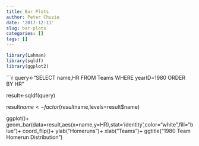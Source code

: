 ```yaml
---
title: Bar Plots
author: Peter Chuzie
date: '2017-12-11'
slug: bar-plots
categories: []
tags: []
---
```


```r
library(Lahman)
library(sqldf)
library(ggplot2)
```



```r
query<-"SELECT name,HR
FROM Teams
WHERE yearID=1980
ORDER BY HR"

result<-sqldf(query)

result$name<-factor(result$name,levels=result$name)

ggplot()+
  geom_bar(data=result,aes(x=name,y=HR),stat='identity',color="white",fill="blue")+
  coord_flip()+
  ylab("Homeruns")+
  xlab("Teams")+
  ggtitle("1980 Team Homerun Distribution")
  